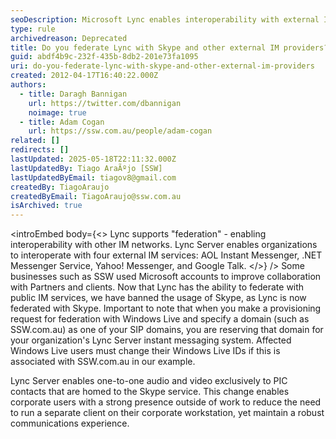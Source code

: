 ```yaml
---
seoDescription: Microsoft Lync enables interoperability with external IM networks including Skype and other providers, facilitating seamless communication across different platforms.
type: rule
archivedreason: Deprecated
title: Do you federate Lync with Skype and other external IM providers?
guid: abdf4b9c-232f-435b-8db2-201e73fa1095
uri: do-you-federate-lync-with-skype-and-other-external-im-providers
created: 2012-04-17T16:40:22.000Z
authors:
  - title: Daragh Bannigan
    url: https://twitter.com/dbannigan
    noimage: true
  - title: Adam Cogan
    url: https://ssw.com.au/people/adam-cogan
related: []
redirects: []
lastUpdated: 2025-05-18T22:11:32.000Z
lastUpdatedBy: Tiago AraÃºjo [SSW]
lastUpdatedByEmail: tiagov8@gmail.com
createdBy: TiagoAraujo
createdByEmail: TiagoAraujo@ssw.com.au
isArchived: true
---
```


<introEmbed
  body={<>
Lync supports "federation" - enabling interoperability with other IM networks. Lync Server enables organizations to interoperate with four external IM services: AOL Instant Messenger, .NET Messenger Service, Yahoo! Messenger, and Google Talk.
  </>}
/>
Some businesses such as SSW used Microsoft accounts to improve collaboration with Partners and clients. Now that Lync has the ability to federate with public IM services, we have banned the usage of Skype, as Lync is now federated with Skype. Important to note that when you make a provisioning request for federation with Windows Live and specify a domain (such as SSW.com.au) as one of your SIP domains, you are reserving that domain for your organization's Lync Server instant messaging system. Affected Windows Live users must change their Windows Live IDs if this is associated with SSW.com.au in our example.

Lync Server enables one-to-one audio and video exclusively to PIC contacts that are homed to the Skype service. This change enables corporate users with a strong presence outside of work to reduce the need to run a separate client on their corporate workstation, yet maintain a robust communications experience.
